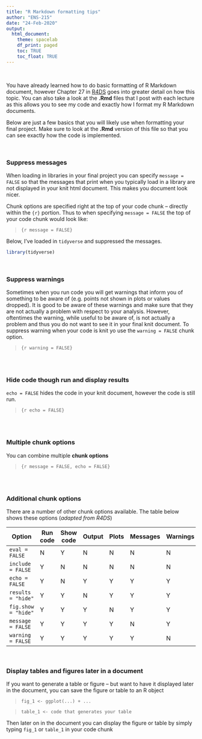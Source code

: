 ```yaml
---
title: "R Markdown formatting tips"
author: "ENS-215"
date: "24-Feb-2020"
output:
  html_document:
    theme: spacelab
    df_print: paged
    toc: TRUE
    toc_float: TRUE
---
```


<br/>

You have already learned how to do basic formatting of R Markdown document, however Chapter 27 in [R4DS](https://r4ds.had.co.nz/) goes into greater detail on how this topic.  You can also take a look at the **.Rmd** files that I post with each lecture as this allows you to see my code and exactly how I format my R Markdown documents.

Below are just a few basics that you will likely use when formatting your final project.  Make sure to look at the **.Rmd** version of this file so that you can see exactly how the code is implemented.  

<br/>


### Suppress messages
When loading in libraries in your final project you can specify `message = FALSE` so that the messages that print when you typically load in a library are not displayed in your knit html document.  This makes you document look nicer.

Chunk options are specified right at the top of your code chunk -- directly within the `{r}` portion.  Thus to when specifying `message = FALSE` the top of your code chunk would look like:

> `{r message = FALSE}`


Below, I've loaded in `tidyverse` and suppressed the messages.
```r
library(tidyverse)
```

<br/>

### Suppress warnings
Sometimes when you run code you will get warnings that inform you of something to be aware of (e.g. points not shown in plots or values dropped).  It is good to be aware of these warnings and make sure that they are not actually a problem with respect to your analysis.  However, oftentimes the warning, while useful to be aware of, is not actually a problem and thus you do not want to see it in your final knit document.  To suppress warning when your code is knit yo use the `warning = FALSE` chunk option.  

> `{r warning = FALSE}`

```r

```


<br/>


### Hide code though run and display results
`echo = FALSE` hides the code in your knit document, however the code is still run.  

> `{r echo = FALSE}`

```r

```

<br/>


### Multiple chunk options

You can combine multiple **chunk options**  

> `{r message = FALSE, echo = FALSE}`

```r

```



<br/>


### Additional chunk options
There are a number of other chunk options available.  The table below shows these options (_adapted from R4DS_)

| Option 	| Run code 	| Show code 	| Output 	| Plots 	| Messages 	| Warnings 	|
|-------------------	|----------	|-----------	|--------	|-------	|----------	|----------	|
| `eval = FALSE` 	| N 	| Y 	| N 	| N 	| N 	| N 	|
| `include = FALSE` 	| Y 	| N 	| N 	| N 	| N 	| N 	|
| `echo = FALSE` 	| Y 	| N 	| Y 	| Y 	| Y 	| Y 	|
| `results = "hide"` 	| Y 	| Y 	| N 	| Y 	| Y 	| Y 	|
| `fig.show = "hide"` 	| Y 	| Y 	| Y 	| N 	| Y 	| Y 	|
| `message = FALSE` 	| Y 	| Y 	| Y 	| Y 	| N 	| Y 	|
| `warning = FALSE` 	| Y 	| Y 	| Y 	| Y 	| Y 	| N 	|



<br/>

### Display tables and figures later in a document
If you want to generate a table or figure -- but want to have it displayed later in the document, you can save the figure or table to an R object

> `fig_1 <- ggplot(...) + ...`

> `table_1 <- code that generates your table`


Then later on in the document you can display the figure or table by simply typing `fig_1` or `table_1` in your code chunk  